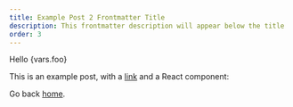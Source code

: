 ```yaml
---
title: Example Post 2 Frontmatter Title
description: This frontmatter description will appear below the title
order: 3
---
```


Hello {vars.foo}

This is an example post, with a [link](https://nextjs.org) and a React component:

<DockerStatus />

<UdfMetadata suffix={vars.bar} />

Go back [home](/).
